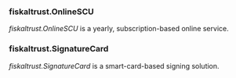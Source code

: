 ### fiskaltrust.OnlineSCU

*fiskaltrust.OnlineSCU* is a yearly, subscription-based online service.


### fiskaltrust.SignatureCard

*fiskaltrust.SignatureCard* is a smart-card-based signing solution.